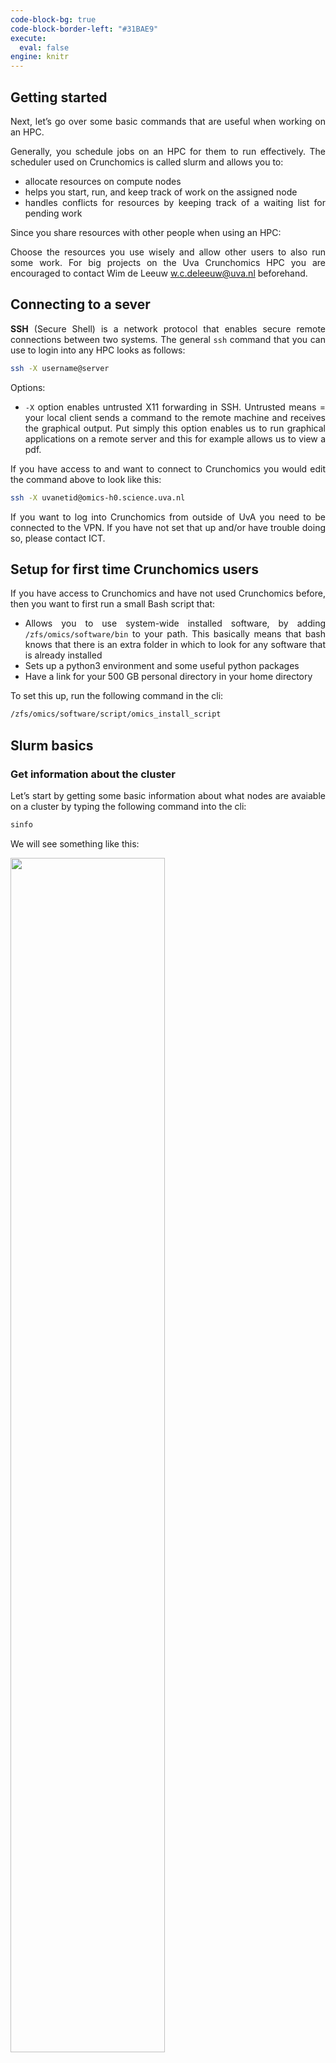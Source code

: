 ---
code-block-bg: true
code-block-border-left: "#31BAE9"
execute:
  eval: false
engine: knitr
---

<div style="text-align: justify">

## Getting started

Next, let's go over some basic commands that are useful when working on an HPC.

Generally, you schedule jobs on an HPC for them to run effectively. The scheduler used on Crunchomics is called slurm and allows you to:

-   allocate resources on compute nodes
-   helps you start, run, and keep track of work on the assigned node
-   handles conflicts for resources by keeping track of a waiting list for pending work

::: callout-important
Since you share resources with other people when using an HPC:

Choose the resources you use wisely and allow other users to also run some work. For big projects on the Uva Crunchomics HPC you are encouraged to contact Wim de Leeuw [w.c.deleeuw\@uva.nl](mailto:w.c.deleeuw@uva.nl){.email} beforehand.
:::


## Connecting to a sever

**SSH** (Secure Shell) is a network protocol that enables secure remote connections between two systems. The general `ssh` command that you can use to login into any HPC looks as follows:

```{bash}
ssh -X username@server
```

Options:

-   `-X` option enables untrusted X11 forwarding in SSH. Untrusted means = your local client sends a command to the remote machine and receives the graphical output. Put simply this option enables us to run graphical applications on a remote server and this for example allows us to view a pdf.

If you have access to and want to connect to Crunchomics you would edit the command above to look like this:

```{bash}
ssh -X uvanetid@omics-h0.science.uva.nl
```

::: callout-important
If you want to log into Crunchomics from outside of UvA you need to be connected to the VPN. If you have not set that up and/or have trouble doing so, please contact ICT.
:::


## Setup for first time Crunchomics users 

If you have access to Crunchomics and have not used Crunchomics before, then you want to first run a small Bash script that:

-   Allows you to use system-wide installed software, by adding `/zfs/omics/software/bin` to your path. This basically means that bash knows that there is an extra folder in which to look for any software that is already installed
-   Sets up a python3 environment and some useful python packages
-   Have a link for your 500 GB personal directory in your home directory

To set this up, run the following command in the cli:

```{bash}
/zfs/omics/software/script/omics_install_script
```



## Slurm basics

### Get information about the cluster

Let's start by getting some basic information about what nodes are avaiable on a cluster by typing the following command into the cli:

```{bash}
sinfo
```

We will see something like this:

![](../../img/sinfo.png){width="70%" fig-align="left"}

Here, you see information about the:

-   partition: the queues that are available
-   state: if a node is busy or not
    -   mix : consumable resources partially allocated
    -   idle : available to requests consumable resources
    -   drain : unavailable for use per system administrator request
    -   alloc : consumable resources fully allocated
    -   down : unavailable for use.
-   Nodes: The number of nodes
-   NodeList: the names of the nodes omics-cn001 to omics-cn005

### View info about jobs in the queue

The following commands gives us some information about how busy the HPC is:

```{bash}
squeue
```

After running this, you can see all jobs scheduled on the HPC:

![](../../img/squeue.png){width="90%" fig-align="left"}

-   JOBID: every job gets a number and you can manipulate jobs via this number
-   ST: Job state codes that describe the current state of the job. The full list of abbreviations can be found [here](https://curc.readthedocs.io/en/latest/running-jobs/squeue-status-codes.html)

### Unsure about the resources each node has?

If you are unsure about how many resources a compute node has available you can get more information using the following command:

```{bash}
scontrol show node
```

![](../../img/node_info.png){width="70%" fig-align="left"}

This is a lot of information but here are some useful things to look at:

-   NodeName=omics-cn005: This is the name of the node you're inspecting. Each node has a unique name for identification.
-   CPUAlloc=4 CPUTot=64 CPULoad=1.00:
    -   CPUAlloc=4: Currently, 4 CPUs are allocated or actively being used.
    -   CPUTot=64: The total number of CPUs available on this node is 64.
    -   CPULoad=1.00: The CPU load gives you an idea of how busy the CPUs are. A load of 1.00 means they're fully utilized.
-   RealMemory=514900 AllocMem=20480 FreeMem=510438:
    -   RealMemory=514900: The total physical memory (RAM) on this node is 514900 megabytes or 512 Gb.
    -   AllocMem=20480: Currently, 20 gigabytes of memory are allocated or in use.
    -   FreeMem=510438: There are 510438 megabytes of free memory available.
-   AllocTRES=cpu=4,mem=20G:
    -   AllocTRES shows the resources currently allocated. 4 CPUs and 20 gigabytes of memory are currently in use.

If unsure about what resources are available:

-   Check CPUTot for the total CPUs on the node
-   Look at CPUAlloc for the currently allocated CPUs.
-   Examine RealMemory for total available memory and FreeMem for the unused portion.

### Get information about running jobs

To get a better feel about how many resources a job used we can use `sacct`, which displays accounting data for all jobs and job steps in the Slurm job accounting log or Slurm database.

In the command below `419847` is the job ID of a currently running or finished job and -with `--format` we create a custom report with some useful information:

```{bash}
sacct -j 419847 --format=User,JobID,Jobname,state,start,end,elapsed,MaxRss,nnodes,ncpus,nodelist
```

![](../../img/sacct.png){width="100%" fig-align="center"}

This tells us:

-   In the example the first row corresponds to the job itself and the other rows are job steps. If you run things in parallel you will get several additional rows and can see how many resources each job used
-   How long the job run (or each job for parallel jobs)
-   MaxRSS: the highest amount of memory your job used while it was running in kilobytes. In our example we see the job used 3525948 kilobytes or 3.5 Gigabytes.

### `htop`: How busy is a node

Htop gives us an overview about how busy a node is, typing htop will give a screen that looks something like this:

<p align="left">

<img src="../../img/htop.png" width="600"/>

</p>

The numbers from 1-64 are the 64 CPUs available on the Crunchomics login ndode and the fuller the bar is, the more of a single CPU is currently in use. This is also summarized under **tasks**. Another important line is the **memory** listing how much in total of the avail. memory is in use.

You exit the htop window by typing `q`.

### `df`: Disk space usage

`df` monitors the available space on the different file systems. There might be a lot of different files listed but it quickly allows you to look for the folders you have access to and check how much space you have available.

<p align="left">

<img src="../../img/df.png" width="600"/>

</p>

### `du`: Checking the size of a folder

`du` monitors how much space specific folders take up. In the example below we look at all the folders in folder called `personal`. If your folder is large and has many individual files, give this a bit of time to run.

```{bash}
du -sh personal/
```


## Transferring files

### `scp`: Transferring data from/to a server

`scp` stands for Secure Copy Protocol and allows us to securely copy files and directories between remote hosts. When transferring data the transfer is prepared from the terminal of your local computer and not from the HPCs login node.

The basic syntax is:

`scp [options] SOURCE DESTINATION`

Let's assume we have a file, file.txt, on our personal computer and want to move it to an HPC. To be able to do this, we run our commands from the terminal of the local machine, not on the HPC itself:

```{bash}
scp file.txt username@server:/path_to_target_folder
```

For the case of us having a text file on the server and want to move to our personal computer we can do this as follows. Again, we run this command from a terminal on your computer, not while being logged in the HPC:

```{bash}
scp username@server:/path_to_target_folder/file.txt Desktop
```

There are graphical interace filetransfer systems that can make the job easier, i.e. FileZilla, that you can check up on.

### `rsync`: Synchronize files and directories between two hosts or machines

While scp is handy for transferring files, rsync takes it a step further by efficiently synchronizing files and directories. This is particularly useful for large datasets (imagine having to move several terrabytes) and for updating files without transferring the entire content.

This can be useful for transferring large files from an HPC to your computer but also when transferring large files from one to another location on the same machine.

To copy a file from your local machine to an HPC using rsync, use the following command:

```{bash}
rsync -avz file.txt username@server:/path_to_target_folder
```

Used options:

-   `-a`: Archive mode, preserving permissions and other attributes.
-   `-v`: Verbose, showing the files being copied.
-   `-z`: Compress data during transfer, reducing the amount of data sent over the network.

Conversely, to copy a file from the server to your local machine, execute the following command:

```{bash}
rsync -avz username@server:/path_to_source_folder/file.txt Desktop
```

For more examples, check out [this page](https://www.tecmint.com/rsync-local-remote-file-synchronization-commands/).

## Submitting a job

### srun

srun is used when you want to run tasks interactively or have more control over the execution. You directly issue srun commands in the terminal, specifying the tasks to be executed and their resource requirements.

Use srun when:

-   You want to run tasks interactively and need immediate feedback.
-   You are testing or debugging your commands before incorporating them into a script.
-   You need more control over the execution of tasks.

A simple example:

```{bash}
srun echo "Hello interactively"
```

Assuming you want to run a more complex interactive task with srun it is good to specify the resources your job needs by adding flags, i.e.

```{bash}
srun --nodes=1 --ntasks=1 --cpus-per-task=1 --mem=1G echo "Hello interactively"
```

-   `--nodes=1`: Specifies the number of nodes. In this case, it's set to 1 and tells slurm that we want to use a full node. Only use this if you make use of all resources on that node, otherwise omit.
-   `--ntasks=1`: Defines the number of tasks to run. Here, it's set to 1
-   `--cpus-per-task=1`: Specifies the number of CPUs per task. Adjust this based on the computational requirements of your task.
-   `--mem=1G`: Sets the memory requirement for the task. Modify this based on your task's memory needs.
-   `echo "Hello interactively`: The actual command you want to run interactively.

### Choosing the right amount of resources

When you're just starting, deciding on the right resources to request for your computational job can be a bit challenging. The resource requirements can vary significantly based on the specific tool or workflow you are using. Here are some general guidelines to help you make informed choices:

-   Use default settings: Begin by working with the default settings provided by the HPC cluster. These are often set to provide a balanced resource allocation for a wide range of tasks
-   Check the software documentation: Consult the documentation of the software or tool you are using. Many tools provide recommendations for resource allocation based on the nature of the computation.
-   Testing with Small Datasets: For initial testing and debugging, consider working with a smaller subset of your dataset. This allows for faster job turnaround times, helping you identify and resolve issues more efficiently.
-   Monitor the resources usage:
    -   Use `sacct` to check what resources a finished job has used. Look for columns like MaxRSS (maximum resident set size) to check if the amount of memory allocated (--mem) was appropriate.
    -   For instance, with `--cpus-per-task=4 --mem=4G`, you would expect to use a total of 16 GB of memory (4 CPUs \* 4 GB). Verify this with sacct to ensure your job's resource requirements align with its actual usage.
-   Fine-Tuning Resource Requests: If you encounter performance issues or your jobs are not completing successfully, consider iteratively adjusting resource requests. This might involve increasing or decreasing the number of CPUs, memory allocation, or other relevant parameters.

### sbatch

sbatch is your go-to command when you have a script (a batch script) that needs to be executed without direct user interaction.

Use sbatch when:

-   You have long-running or resource-intensive tasks.
-   You want to submit jobs that can run independently without your immediate supervision
-   You want to submit multiple jobs at once

To run a job script, you:

-   create a script that contains all the commands and configurations needed for your job
-   use sbatch to submit this script to the Slurm scheduler, and it takes care of the rest.

To get started, assume we have created a script named `first_batch_script.sh` with the following content in which we want to run two commands after each other:

```{bash}
#!/bin/bash
#SBATCH --nodes=1
#SBATCH --ntasks=1
#SBATCH --cpus-per-task=2
#SBATCH --mem=2G

# Job Step 1
echo "Hello from your extended batch script"

# Job Step 2
echo "Today we are using slurm"
```

The we can submit `first_batch_script.sh` with:

```{bash}
sbatch first_batch_script.sh
```

After running this, you will see that a new file is generated that will look something like this `slurm-425707.out`. When you submit a batch job using sbatch, Slurm redirects the standard output and standard error streams of your job to a file named in the format slurm-JOBID.out, where JOBID is the unique identifier assigned to your job.

This file is useful as it:

-   Captures the output of our batch scripts and stores them in a file
-   Can be used for debugging, since if something goes wrong with your job, examining the contents of this file can provide valuable insights into the issue. Error messages, warnings, or unexpected outputs are often recorded here.

### arrays: running things in parallel

In bioinformatics its very common to run the same command on several input files. Instead of copy pasting the same command several times, one option is to write the command once and use a slurm array to run the command in parallel on multiple files.

Assume we have three samples and for each sample we have generated a file with sequencing data:

-   sample1.fastq.gz
-   sample2.fastq.gz
-   sample3.fastq.gz

We might want to do some cleaning of the reads, for example remove adaptors from all three files. We start with making a file that list all samples we want to work with (i.e. using nano or cp from excel) called `sample_list` which might look like this:

```         
sample1
sample2
sample3
```

We then can write a sbatch script, i.e. `arrays.sh`, as follows:

```{bash}
#!/bin/bash

#SBATCH --job-name=our_job
#SBATCH --output=%A_%a.out
#SBATCH --error=%A_%a.err
#SBATCH --array=1-3%2
#SBATCH --cpus-per-task=20
#SBATCH --mem-per-cpu=5G
#SBATCH --mail-type=END,FAIL
#SBATCH --mail-user=user@uva.nl

#calculate the index of the current job within the batch
INDEX=$((SLURM_ARRAY_TASK_ID ))

#build array structure via ale file names
CURRENT_SAMPLE=$(cat sample_list | sort -V  | sed -n "${INDEX}p")

echo "Now Job${INDEX} runs on ${CURRENT_SAMPLE}"

porechop --input ${CURRENT_SAMPLE}.fastq.gz \
  --output outputfolder/${CURRENT_SAMPLE}_filtered.fastq.gz \
  --threads 20 \
  --discard_middle

```

The first section contains parameters for Slurm, the job scheduler.

-   `--job-name:` Specifies the name of the job.
-   `--output` and `--error`: Define the naming pattern for the standard output and error files. `%A` represents the job ID assigned by Slurm, and `%a` represents the array task ID, which is the index of the current job within the array. After running the job, you will get files that might be named 123456_1.out or 123456_1.err, where 123456 is the job ID and 1 is the array task ID.
-   `--array`: Sets up a job array, specifying the range (1-3) and stride (%2) for the array. It says that we want to run 3 jobs and two jobs should be run at the same time
-   `--cpus-per-task`: Indicates the number of CPU cores each task in the array will use
-   `--mem-per-cpu`: Specifies the memory requirement per CPU core.
-   `--mail-type` and `--mail-user`: Configure email notifications for job completion or failure.

The job does the following:

-   The `INDEX` variable is calculated using the `SLURM_ARRAY_TASK_ID`, representing the index of the current job within the array. In our case this will be first 1, then 2 and finally 3.
-   Next, we build the array structure. The `CURRENT_SAMPLE` variable is created by reading the `sample_list` file, sorting it using sort -V (version sorting), and extracting the sample at the calculated index using sed. So for the first index we extract sample1 and store it in the variable `CURRENT_SAMPLE`.
-   The porechop command is executed using the `CURRENT_SAMPLE` variable, processing the corresponding FASTQ file. So for the first array, it will trim adapters from sample1.fastq.gz